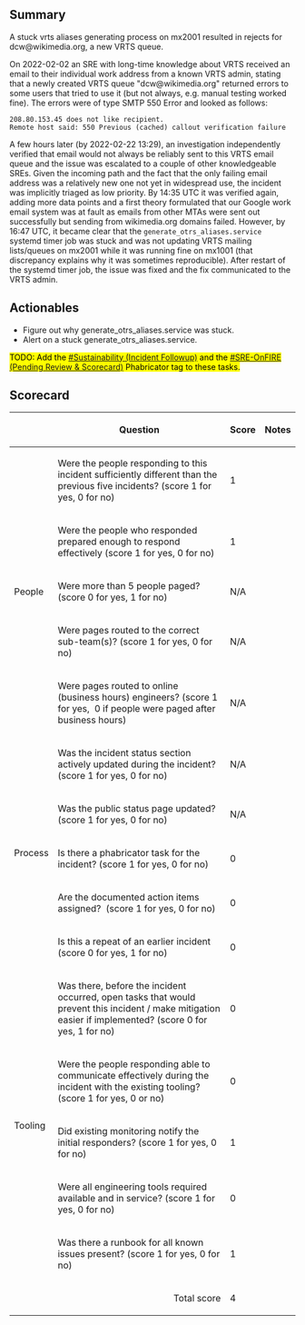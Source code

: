 {{irdoc|status=review}}

==Summary==
{{Incident scorecard
| task = -
| paged-num = 0
| responders-num = 3
| coordinators = -
| start = 2022-02-22 08:00
| end = 2022-02-22 16:47
| impact = For 12 hours, incoming emails to a specific new VRTS queue were not processed with senders receiving a bounce with an SMTP 550 Error. It is estimated no "useful" emails were lost.
}}
<!-- Reminder: No private information on this page! -->

A stuck vrts aliases generating process on mx2001 resulted in rejects for dcw@wikimedia.org, a new VRTS queue.

On 2022-02-02 an SRE with long-time knowledge about VRTS received an email to their individual work address from a known VRTS admin, stating that a newly created VRTS queue "dcw@wikimedia.org" returned errors to some users that tried to use it (but not always, e.g. manual testing worked fine). The errors were of type SMTP 550 Error and looked as follows:
 208.80.153.45 does not like recipient.
 Remote host said: 550 Previous (cached) callout verification failure
A few hours later (by 2022-02-22 13:29), an investigation independently verified that email would not always be reliably sent to this VRTS email queue and the issue was escalated to a couple of other knowledgeable SREs. Given the incoming path and the fact that the only failing email address was a relatively new one not yet in widespread use, the incident was implicitly triaged as low priority. By 14:35 UTC it was verified again, adding more data points and a first theory formulated that our Google work email system was at fault as emails from other MTAs were sent out successfully but sending from wikimedia.org domains failed. However, by 16:47 UTC, it became clear that the <code>generate_otrs_aliases.service</code> systemd timer job was stuck and was not updating VRTS mailing lists/queues on mx2001 while it was running fine on mx1001 (that discrepancy explains why it was sometimes reproducible). After restart of the systemd timer job, the issue was fixed and the fix communicated to the VRTS admin.

==Actionables==
*Figure out why generate_otrs_aliases.service was stuck.
*Alert on a stuck generate_otrs_aliases.service.

<mark>TODO: Add the [[phab:project/view/4758/|#Sustainability (Incident Followup)]] and the [[phab:project/profile/4626/|#SRE-OnFIRE (Pending Review & Scorecard)]] Phabricator tag to these tasks.</mark>

==Scorecard==
{| class="wikitable"
!
!Question
!Score
!Notes
|-
! rowspan="5" | People
|Were the people responding to this incident sufficiently different than the previous five incidents? (score 1 for yes, 0 for no) 
|1
|
|-
|Were the people who responded prepared enough to respond effectively (score 1 for yes, 0 for no)
|1
|
|-
|Were more than 5 people paged? (score 0 for yes, 1 for no)
|N/A
|
|-
| Were pages routed to the correct sub-team(s)? (score 1 for yes, 0 for no)
|N/A
|
|-
|Were pages routed to online (business hours) engineers? (score 1 for yes,  0 if people were paged after business hours)
|N/A
|
|-
! rowspan="5" |Process
| Was the incident status section actively updated during the incident? (score 1 for yes, 0 for no)
|N/A
|
|-
|Was the public status page updated? (score 1 for yes, 0 for no)
|N/A
|
|-
|Is there a phabricator task for the incident? (score 1 for yes, 0 for no)
|0
|
|-
|Are the documented action items assigned?  (score 1 for yes, 0 for no)
|0
|
|-
|Is this a repeat of an earlier incident (score 0 for yes, 1 for no)
|0
|
|-
! rowspan="5" |Tooling
|Was there, before the incident occurred, open tasks that would prevent this incident / make mitigation easier if implemented? (score 0 for yes, 1 for no)
|0
|
|-
|Were the people responding able to communicate effectively during the incident with the existing tooling? (score 1 for yes, 0 or no)
|0
|
|-
| Did existing monitoring notify the initial responders? (score 1 for yes, 0 for no)
|1
|
|-
|Were all engineering tools required available and in service? (score 1 for yes, 0 for no)
|0
|
|-
|Was there a runbook for all known issues present? (score 1 for yes, 0 for no)
|1
|
|-
! colspan="2" align="right" | Total score
|4
|
|}